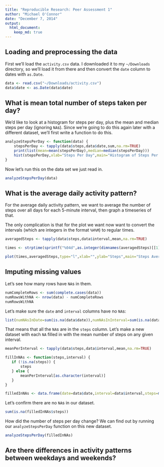 ```yaml
---
title: "Reproducible Research: Peer Assessment 1"
author: "Michael O'Connor"
date: "December 7, 2014"
output:
  html_document:
    keep_md: true
---
```


## Loading and preprocessing the data

First we'll load the `activity.csv` data.  I downloaded it to my
`~/Downloads` directory, so we'll load it from there and then convert
the `date` column to dates with `as.Date`.

```r
data <- read.csv("~/Downloads/activity.csv")
data$date <- as.Date(data$date)
```

## What is mean total number of steps taken per day?

We'd like to look at a histogram for steps per day, plus the mean and
median steps per day (ignoring `NA`s).  Since we're going to do this again later with a
different dataset, we'll first write a function to do this.

```r
analyzeStepsPerDay <- function(data) {
    stepsPerDay <- tapply(data$steps,data$date,sum,na.rm=TRUE)
    print(list(mean=mean(stepsPerDay),median=median(stepsPerDay)))
    hist(stepsPerDay,xlab="Steps Per Day",main="Histogram of Steps Per Day",col="red")
}
```

Now let's run this on the data set we just read in.
```r
analyzeStepsPerDay(data)
```

## What is the average daily activity pattern?

For the average daily activity pattern, we want to average the number
of steps over all days for each 5-minute interval, then graph a
timeseries of that.

The only complication is that for the plot we want now want to convert
the intervals (which are integers in the format `%H%M`) to regular times.

```r
averagedSteps <- tapply(data$steps,data$interval,mean,na.rm=TRUE)

times <- strptime(sprintf("%04d",as.integer(dimnames(averagedSteps)[[1]])),format="%H%M")

plot(times,averagedSteps,type="l",xlab="",ylab="Steps",main="Steps Averaged Over 5-Minute Intervals",col="blue",lwd=3,tck=1)
```


## Imputing missing values

Let's see how many rows have `NA`s in them.

```r
numCompleteRows <- sum(complete.cases(data))
numRowsWithNA <- nrow(data) - numCompleteRows
numRowsWithNA
```

Let's make sure the `date` and `interval` columns have no `NA`s:
```r
list(numNAsInDate=sum(is.na(data$date)),numNAsInInterval=sum(is.na(data$interval)))
```

That means that all the `NA`s are in the `steps` column.  Let's make a
new dataset with each `NA` filled in with the mean number of steps on
any given interval.

```r
meanPerInterval <- tapply(data$steps,data$interval,mean,na.rm=TRUE)

fillInNAs <- function(steps,interval) {
   if (!is.na(steps)) {
       steps
   } else {
       meanPerInterval[as.character(interval)]
   }
}

filledInNAs <- data.frame(date=data$date,interval=data$interval,steps=mapply(fillInNAs, data$steps, data$interval))
```

Let's confirm there are no `NA`s in our dataset.

```r
sum(is.na(filledInNAs$steps))
```

How did the number of steps per day change?  We can find out by
running our `analyzeStepsPerDay` function on this new dataset.

```r
analyzeStepsPerDay(filledInNAs)
```

## Are there differences in activity patterns between weekdays and weekends?
